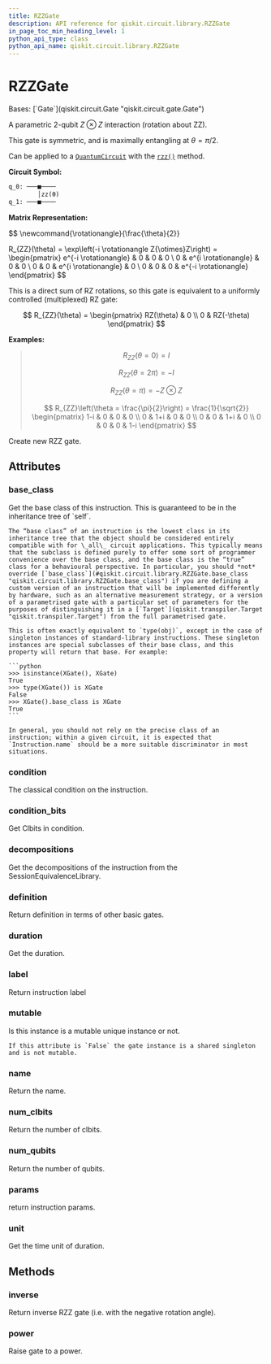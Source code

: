 ```yaml
---
title: RZZGate
description: API reference for qiskit.circuit.library.RZZGate
in_page_toc_min_heading_level: 1
python_api_type: class
python_api_name: qiskit.circuit.library.RZZGate
---
```


# RZZGate

<Class id="qiskit.circuit.library.RZZGate" isDedicatedPage={true} github="https://github.com/qiskit/qiskit/tree/stable/0.45/qiskit/circuit/library/standard_gates/rzz.py" signature="qiskit.circuit.library.RZZGate(theta, label=None, *, duration=None, unit='dt')">
  Bases: [`Gate`](qiskit.circuit.Gate "qiskit.circuit.gate.Gate")

  A parametric 2-qubit $Z \otimes Z$ interaction (rotation about ZZ).

  This gate is symmetric, and is maximally entangling at $\theta = \pi/2$.

  Can be applied to a [`QuantumCircuit`](qiskit.circuit.QuantumCircuit "qiskit.circuit.QuantumCircuit") with the [`rzz()`](qiskit.circuit.QuantumCircuit#rzz "qiskit.circuit.QuantumCircuit.rzz") method.

  **Circuit Symbol:**

  ```python
  q_0: ───■────
          │zz(θ)
  q_1: ───■────
  ```

  **Matrix Representation:**

$$
\newcommand{\rotationangle}{\frac{\theta}{2}}

R_{ZZ}(\theta) = \exp\left(-i \rotationangle Z{\otimes}Z\right) =
\begin{pmatrix}
e^{-i \rotationangle} & 0 & 0 & 0 \\
0 & e^{i \rotationangle} & 0 & 0 \\
0 & 0 & e^{i \rotationangle} & 0 \\
0 & 0 & 0 & e^{-i \rotationangle}
\end{pmatrix}
$$

  This is a direct sum of RZ rotations, so this gate is equivalent to a uniformly controlled (multiplexed) RZ gate:

$$
R_{ZZ}(\theta) =
\begin{pmatrix}
RZ(\theta) & 0 \\
0 & RZ(-\theta)
\end{pmatrix}
$$

  **Examples:**

  > $$
  > R_{ZZ}(\theta = 0) = I
  > $$
  >
  > $$
  > R_{ZZ}(\theta = 2\pi) = -I
  > $$
  >
  > $$
  > R_{ZZ}(\theta = \pi) = - Z \otimes Z
  > $$
  >
  > $$
  > R_{ZZ}\left(\theta = \frac{\pi}{2}\right) = \frac{1}{\sqrt{2}}
  >                         \begin{pmatrix}
  >                             1-i & 0 & 0 & 0 \\
  >                             0 & 1+i & 0 & 0 \\
  >                             0 & 0 & 1+i & 0 \\
  >                             0 & 0 & 0 & 1-i
  >                         \end{pmatrix}
  > $$

  Create new RZZ gate.

  ## Attributes

  ### base\_class

  <Attribute id="qiskit.circuit.library.RZZGate.base_class" name="base_class">
    Get the base class of this instruction. This is guaranteed to be in the inheritance tree of `self`.

    The “base class” of an instruction is the lowest class in its inheritance tree that the object should be considered entirely compatible with for \_all\_ circuit applications. This typically means that the subclass is defined purely to offer some sort of programmer convenience over the base class, and the base class is the “true” class for a behavioural perspective. In particular, you should *not* override [`base_class`](#qiskit.circuit.library.RZZGate.base_class "qiskit.circuit.library.RZZGate.base_class") if you are defining a custom version of an instruction that will be implemented differently by hardware, such as an alternative measurement strategy, or a version of a parametrised gate with a particular set of parameters for the purposes of distinguishing it in a [`Target`](qiskit.transpiler.Target "qiskit.transpiler.Target") from the full parametrised gate.

    This is often exactly equivalent to `type(obj)`, except in the case of singleton instances of standard-library instructions. These singleton instances are special subclasses of their base class, and this property will return that base. For example:

    ```python
    >>> isinstance(XGate(), XGate)
    True
    >>> type(XGate()) is XGate
    False
    >>> XGate().base_class is XGate
    True
    ```

    In general, you should not rely on the precise class of an instruction; within a given circuit, it is expected that `Instruction.name` should be a more suitable discriminator in most situations.
  </Attribute>

  ### condition

  <Attribute id="qiskit.circuit.library.RZZGate.condition" name="condition">
    The classical condition on the instruction.
  </Attribute>

  ### condition\_bits

  <Attribute id="qiskit.circuit.library.RZZGate.condition_bits" name="condition_bits">
    Get Clbits in condition.
  </Attribute>

  ### decompositions

  <Attribute id="qiskit.circuit.library.RZZGate.decompositions" name="decompositions">
    Get the decompositions of the instruction from the SessionEquivalenceLibrary.
  </Attribute>

  ### definition

  <Attribute id="qiskit.circuit.library.RZZGate.definition" name="definition">
    Return definition in terms of other basic gates.
  </Attribute>

  ### duration

  <Attribute id="qiskit.circuit.library.RZZGate.duration" name="duration">
    Get the duration.
  </Attribute>

  ### label

  <Attribute id="qiskit.circuit.library.RZZGate.label" name="label">
    Return instruction label
  </Attribute>

  ### mutable

  <Attribute id="qiskit.circuit.library.RZZGate.mutable" name="mutable">
    Is this instance is a mutable unique instance or not.

    If this attribute is `False` the gate instance is a shared singleton and is not mutable.
  </Attribute>

  ### name

  <Attribute id="qiskit.circuit.library.RZZGate.name" name="name">
    Return the name.
  </Attribute>

  ### num\_clbits

  <Attribute id="qiskit.circuit.library.RZZGate.num_clbits" name="num_clbits">
    Return the number of clbits.
  </Attribute>

  ### num\_qubits

  <Attribute id="qiskit.circuit.library.RZZGate.num_qubits" name="num_qubits">
    Return the number of qubits.
  </Attribute>

  ### params

  <Attribute id="qiskit.circuit.library.RZZGate.params" name="params">
    return instruction params.
  </Attribute>

  ### unit

  <Attribute id="qiskit.circuit.library.RZZGate.unit" name="unit">
    Get the time unit of duration.
  </Attribute>

  ## Methods

  ### inverse

  <Function id="qiskit.circuit.library.RZZGate.inverse" name="inverse" signature="inverse()">
    Return inverse RZZ gate (i.e. with the negative rotation angle).
  </Function>

  ### power

  <Function id="qiskit.circuit.library.RZZGate.power" name="power" signature="power(exponent)">
    Raise gate to a power.
  </Function>
</Class>

